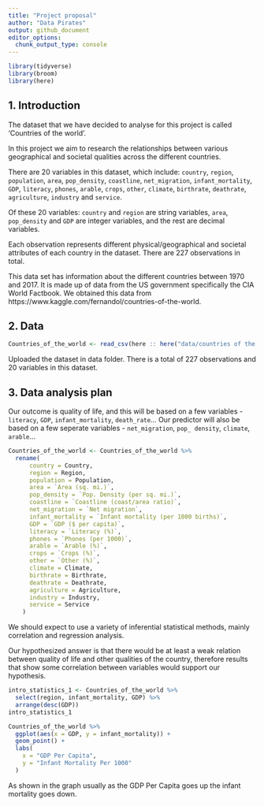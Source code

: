 ```yaml
---
title: "Project proposal"
author: "Data Pirates"
output: github_document
editor_options: 
  chunk_output_type: console
---
```


```r
library(tidyverse)
library(broom)
library(here)
```


## 1. Introduction


The dataset that we have decided to analyse for this project is called ‘Countries of the world’. 

In this project we aim to research the relationships between various geographical and societal qualities across the different countries.

There are 20 variables in this dataset, which include:
`country`, `region`, `population`, `area`, `pop_density`, `coastline `, `net_migration`, `infant_mortality`, `GDP`, `literacy`, `phones`, `arable`, `crops`, `other`, `climate`, `birthrate`, `deathrate`, `agriculture`, `industry` and `service`.

Of these 20 variables: `country` and `region` are string variables, `area`, `pop_density` and `GDP` are integer variables, and the rest are decimal variables. 

Each observation represents different physical/geographical and societal attributes of each country in the dataset. There are 227 observations in total.

This data set has information about the different countries between 1970 and 2017. It is made up of data from the US government specifically the CIA World Factbook. We obtained this data from https://www.kaggle.com/fernandol/countries-of-the-world.  


## 2. Data

``` r
Countries_of_the_world <- read_csv(here :: here("data/countries of the world.csv"))

```

Uploaded the dataset in data folder. There is a total of 227 observations and 20 variables in this dataset.

## 3. Data analysis plan

Our outcome is quality of life, and this will be based on a few variables - `literacy`, `GDP`, `infant_mortality`, `death_rate`... Our predictor will also be based on a few seperate variables - `net_migration`, `pop_ density`, `climate`, `arable`...

``` r
Countries_of_the_world <- Countries_of_the_world %>%
  rename(
      country = Country,
      region = Region,
      population = Population,
      area = `Area (sq. mi.)`,
      pop_density = `Pop. Density (per sq. mi.)`,
      coastline = `Coastline (coast/area ratio)`,
      net_migration = `Net migration`,
      infant_mortality = `Infant mortality (per 1000 births)`,
      GDP = `GDP ($ per capita)`,
      literacy = `Literacy (%)`,
      phones = `Phones (per 1000)`,
      arable = `Arable (%)`,
      crops = `Crops (%)`,
      other = `Other (%)`,
      climate = Climate,
      birthrate = Birthrate,
      deathrate = Deathrate,
      agriculture = Agriculture,
      industry = Industry,
      service = Service
    ) 
```

We should expect to use a variety of inferential statistical methods, mainly correlation and regression analysis.

Our hypothesized answer is that there would be at least a weak relation between quality of life and other qualities of the country, therefore results that show some correlation between variables would support our hypothesis.

```r
intro_statistics_1 <- Countries_of_the_world %>%
  select(region, infant_mortality, GDP) %>%
  arrange(desc(GDP))
intro_statistics_1

Countries_of_the_world %>%
  ggplot(aes(x = GDP, y = infant_mortality)) +
  geom_point() + 
  labs(
    x = "GDP Per Capita",
    y = "Infant Mortality Per 1000"
  )


```

As shown in the graph usually as the GDP Per Capita goes up the infant mortality goes down. 

```r

```



